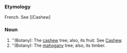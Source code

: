 ===Etymology===
French.  See [[Cashew]
===Noun===
#''(Botany): The [[cashew]] tree; also, its fruit. See [[Cashew]]. 
#''(Botany): The [[mahogany]] tree; also, its timber.